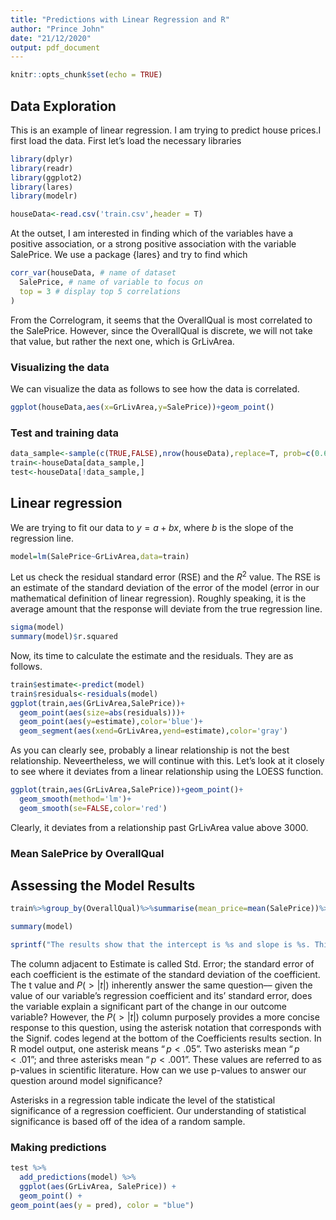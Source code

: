 ---
title: "Predictions with Linear Regression and R"
author: "Prince John"
date: "21/12/2020"
output: pdf_document
---
```{r setup, include=FALSE}
knitr::opts_chunk$set(echo = TRUE)
```

## Data Exploration

This is an example of linear regression. I am trying to predict house prices.I first load the data. First let's load the necessary libraries

```{r message=FALSE, warning=FALSE}
library(dplyr)
library(readr)
library(ggplot2)
library(lares)
library(modelr)
```


```{r houseData}
houseData<-read.csv('train.csv',header = T)

```

At the outset, I am interested in finding which of the variables have a positive association, or a strong positive association with the variable SalePrice. We use a package {\ttfamily lares} and try to find which 

```{r}
corr_var(houseData, # name of dataset
  SalePrice, # name of variable to focus on
  top = 3 # display top 5 correlations
) 
```

From the Correlogram, it seems that the OverallQual is most correlated to the SalePrice. However, since the OverallQual is discrete, we will not take that value, but rather the next one, which is GrLivArea.


### Visualizing the data

We can visualize the data as follows to see how the data is correlated.
```{r}
ggplot(houseData,aes(x=GrLivArea,y=SalePrice))+geom_point()
```
### Test and training data

```{r}
data_sample<-sample(c(TRUE,FALSE),nrow(houseData),replace=T, prob=c(0.6,0.4))
train<-houseData[data_sample,]
test<-houseData[!data_sample,]
```



## Linear regression
We are trying to fit our data to $y=a+bx$, where $b$ is the slope of the regression line.

```{r}
model=lm(SalePrice~GrLivArea,data=train)
```
Let us check the residual standard error (RSE) and the $R^2$ value. The RSE is an estimate of the standard deviation of the error of the model (error in our mathematical definition of linear regression). Roughly speaking, it is the average amount that the response will deviate from the true regression line. 

```{r}
sigma(model)
summary(model)$r.squared
```
Now, its time to calculate the estimate and the residuals. They are as follows.

```{r}
train$estimate<-predict(model)
train$residuals<-residuals(model)
ggplot(train,aes(GrLivArea,SalePrice))+
  geom_point(aes(size=abs(residuals)))+
  geom_point(aes(y=estimate),color='blue')+
  geom_segment(aes(xend=GrLivArea,yend=estimate),color='gray')
```
As you can clearly see, probably a linear relationship is not the best relationship. Neveertheless, we will continue with this. Let's look at it closely to see where it deviates from a linear relationship using the LOESS function.

```{r,warning=FALSE}
ggplot(train,aes(GrLivArea,SalePrice))+geom_point()+
  geom_smooth(method='lm')+
  geom_smooth(se=FALSE,color='red')
```
Clearly, it deviates from a relationship past GrLivArea value above 3000. 

### Mean SalePrice by OverallQual



## Assessing the Model Results
```{r}
train%>%group_by(OverallQual)%>%summarise(mean_price=mean(SalePrice))%>%ggplot(aes(OverallQual,mean_price))+geom_point()
```

```{r}
summary(model)

```
```{r}
sprintf("The results show that the intercept is %s and slope is %s. This means that when the GrLivArea is 0, still the SalePrice is %s, which doesn't make much sense. However, the slope means that for every unit increase in GrLivArea, the SalePrice increases by %s.",model$coefficients[1],model$coefficients[2],model$coefficients[1],model$coefficients[2])
```

The column adjacent to Estimate is called Std. Error; the standard error of each coefficient is the estimate of the standard deviation of the coefficient. The t value and $P(>|t|)$ inherently answer the same question–– given the value of our variable’s regression coefficient and its’ standard error, does the variable explain a significant part of the change in our outcome variable? However, the $P(>|t|)$ column purposely provides a more concise response to this question, using the asterisk notation that corresponds with the Signif. codes legend at the bottom of the Coefficients results section. In R model output, one asterisk means $“p < .05”$. Two asterisks mean $“p < .01”$; and three asterisks mean $“p < .001”$. These values are referred to as p-values in scientific literature. How can we use p-values to answer our question around model significance?

Asterisks in a regression table indicate the level of the statistical significance of a regression coefficient. Our understanding of statistical significance is based off of the idea of a random sample. 

### Making predictions

```{r}
test %>% 
  add_predictions(model) %>%
  ggplot(aes(GrLivArea, SalePrice)) +
  geom_point() +
geom_point(aes(y = pred), color = "blue")
```

